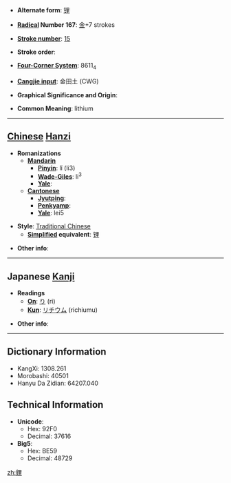 * '''Alternate form''': [[锂]]

* '''[[Wiktionary:Chinese radical index| Radical]] Number 167''': [[Wiktionary:Chinese radical index 金|金]]+7 strokes

* '''[[Wiktionary:Chinese total strokes index|Stroke number]]''': [[Wiktionary:Chinese total strokes index 15|15]]

* '''Stroke order''': 

* '''[[Wiktionary:Chinese four corner index|Four-Corner System]]''': 8611<sub>4</sub>

* '''[[Wiktionary:Chinese Cangjie index|Cangjie input]]''': 金田土 (CWG)

* '''Graphical Significance and Origin''': 

* '''Common Meaning''': lithium

----

== [[Chinese]] [[Hanzi]] ==

* '''Romanizations'''
** '''[[Mandarin]]'''
*** '''[[Pinyin]]''': lǐ (li3)
*** '''[[Wade-Giles]]''': li<sup>3</sup>
*** '''[[Yale]]''': 
** '''[[Cantonese]]'''
*** '''[[Jyutping]]''':
*** '''[[Penkyamp]]''': 
*** '''[[Yale]]''': lei5

* '''Style''': [[Traditional Chinese]] 
** '''[[Simplified Chinese|Simplified]] equivalent''': [[锂]]

* '''Other info''': 

----

== Japanese [[Kanji]] ==

* '''Readings'''
** '''[[On]]''': [[り]] (ri)
** '''[[Kun]]''': [[リチウム]] (richiumu)

* '''Other info''':  

----

== Dictionary Information ==

* KangXi: 1308.261
* Morobashi: 40501
* Hanyu Da Zidian: 64207.040

== Technical Information ==

* '''Unicode''':
** Hex: 92F0
** Decimal: 37616
* '''Big5''':
** Hex: BE59
** Decimal: 48729


[[zh:鋰]]